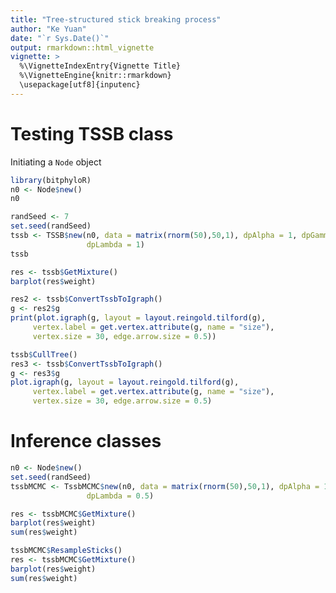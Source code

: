 ```yaml
---
title: "Tree-structured stick breaking process"
author: "Ke Yuan"
date: "`r Sys.Date()`"
output: rmarkdown::html_vignette
vignette: >
  %\VignetteIndexEntry{Vignette Title}
  %\VignetteEngine{knitr::rmarkdown}
  \usepackage[utf8]{inputenc}
---
```



# Testing TSSB class

Initiating a `Node` object 
```r
library(bitphyloR)
n0 <- Node$new()
n0
```

```r
randSeed <- 7
set.seed(randSeed)
tssb <- TSSB$new(n0, data = matrix(rnorm(50),50,1), dpAlpha = 1, dpGamma = 1,
                 dpLambda = 1)
tssb
```

```r
res <- tssb$GetMixture()
barplot(res$weight)
```


```r
res2 <- tssb$ConvertTssbToIgraph()
g <- res2$g
print(plot.igraph(g, layout = layout.reingold.tilford(g), 
     vertex.label = get.vertex.attribute(g, name = "size"),
     vertex.size = 30, edge.arrow.size = 0.5))
```

```r
tssb$CullTree()
res3 <- tssb$ConvertTssbToIgraph()
g <- res3$g
plot.igraph(g, layout = layout.reingold.tilford(g), 
     vertex.label = get.vertex.attribute(g, name = "size"),
     vertex.size = 30, edge.arrow.size = 0.5)

```


# Inference classes 
```r
n0 <- Node$new()
set.seed(randSeed)
tssbMCMC <- TssbMCMC$new(n0, data = matrix(rnorm(50),50,1), dpAlpha = 1, dpGamma = 0.2,
                 dpLambda = 0.5)
```

```r
res <- tssbMCMC$GetMixture()
barplot(res$weight)
sum(res$weight)
```

```r
tssbMCMC$ResampleSticks()
res <- tssbMCMC$GetMixture()
barplot(res$weight)
sum(res$weight)
```

